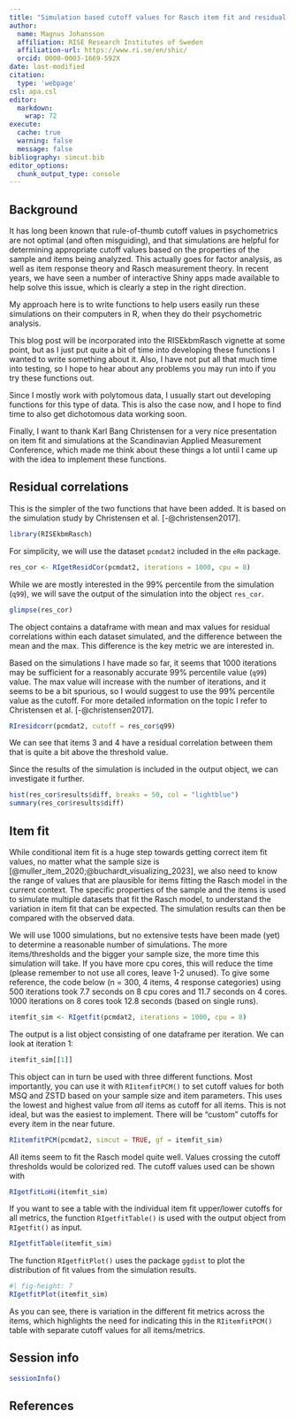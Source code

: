 ---
title: "Simulation based cutoff values for Rasch item fit and residual correlations"
author: 
  name: Magnus Johansson
  affiliation: RISE Research Institutes of Sweden
  affiliation-url: https://www.ri.se/en/shic/
  orcid: 0000-0003-1669-592X
date: last-modified
citation:
  type: 'webpage'
csl: apa.csl
editor: 
  markdown: 
    wrap: 72
execute: 
  cache: true
  warning: false
  message: false
bibliography: simcut.bib
editor_options: 
  chunk_output_type: console
---

## Background

It has long been known that rule-of-thumb cutoff values in psychometrics are not optimal (and often misguiding), and that simulations are helpful for determining appropriate cutoff values based on the properties of the sample and items being analyzed. This actually goes for factor analysis, as well as item response theory and Rasch measurement theory. In recent years, we have seen a number of interactive Shiny apps made available to help solve this issue, which is clearly a step in the right direction.

My approach here is to write functions to help users easily run these simulations on their computers in R, when they do their psychometric analysis.

This blog post will be incorporated into the RISEkbmRasch vignette at some point, but as I just put quite a bit of time into developing these functions I wanted to write something about it. Also, I have not put all that much time into testing, so I hope to hear about any problems you may run into if you try these functions out.

Since I mostly work with polytomous data, I usually start out developing functions for this type of data. This is also the case now, and I hope to find time to also get dichotomous data working soon.

Finally, I want to thank Karl Bang Christensen for a very nice presentation on item fit and simulations at the Scandinavian Applied Measurement Conference, which made me think about these things a lot until I came up with the idea to implement these functions.

## Residual correlations

This is the simpler of the two functions that have been added. It is based on the simulation study by Christensen et al. [-@christensen2017].

```{r}
library(RISEkbmRasch)
```

For simplicity, we will use the dataset `pcmdat2` included in the `eRm` package.

```{r}
res_cor <- RIgetResidCor(pcmdat2, iterations = 1000, cpu = 8)
```

While we are mostly interested in the 99% percentile from the simulation (`q99`), we will save the output of the simulation into the object `res_cor`.

```{r}
glimpse(res_cor)
```

The object contains a dataframe with mean and max values for residual correlations within each dataset simulated, and the difference between the mean and the max. This difference is the key metric we are interested in.

Based on the simulations I have made so far, it seems that 1000 iterations may be sufficient for a reasonably accurate 99% percentile value (`q99`) value. The max value will increase with the number of iterations, and it seems to be a bit spurious, so I would suggest to use the 99% percentile value as the cutoff. For more detailed information on the topic I refer to Christensen et al. [-@christensen2017].

```{r}
RIresidcorr(pcmdat2, cutoff = res_cor$q99)
```

We can see that items 3 and 4 have a residual correlation between them that is quite a bit above the threshold value.

Since the results of the simulation is included in the output object, we can investigate it further.

```{r}
hist(res_cor$results$diff, breaks = 50, col = "lightblue")
summary(res_cor$results$diff)
```

## Item fit

While conditional item fit is a huge step towards getting correct item fit values, no matter what the sample size is [@muller_item_2020;@buchardt_visualizing_2023], we also need to know the range of values that are plausible for items fitting the Rasch model in the current context. The specific properties of the sample and the items is used to simulate multiple datasets that fit the Rasch model, to understand the variation in item fit that can be expected. The simulation results can then be compared with the observed data.

::: {.callout-note}
We will use 1000 simulations, but no extensive tests have been made (yet) to determine a reasonable number of simulations. The more items/thresholds and the bigger your sample size, the more time this simulation will take. If you have more cpu cores, this will reduce the time (please remember to not use all cores, leave 1-2 unused). To give some reference, the code below (n = 300, 4 items, 4 response categories) using 500 iterations took 7.7 seconds on 8 cpu cores and 11.7 seconds on 4 cores. 1000 iterations on 8 cores took 12.8 seconds (based on single runs).
:::

```{r}
itemfit_sim <- RIgetfit(pcmdat2, iterations = 1000, cpu = 8)
```

The output is a list object consisting of one dataframe per iteration. We can look at iteration 1:
```{r}
itemfit_sim[[1]]
```

This object can in turn be used with three different
functions. Most importantly, you can use it with `RIitemfitPCM()` to set
cutoff values for both MSQ and ZSTD based on your sample size and item
parameters. This uses the lowest and highest value from *all* items as cutoff
for all items. This is not ideal, but was the easiest to implement. There will be "custom" cutoffs for every item in the near future.

```{r}
RIitemfitPCM(pcmdat2, simcut = TRUE, gf = itemfit_sim)
```

All items seem to fit the Rasch model quite well. Values crossing the cutoff thresholds would be colorized red. The cutoff values used can be shown with

```{r}
RIgetfitLoHi(itemfit_sim)
```

If you want to see a table with the individual item fit upper/lower cutoffs for all metrics,
the function `RIgetfitTable()` is used with the output object from `RIgetfit()` as input.

```{r}
RIgetfitTable(itemfit_sim)
```

The function `RIgetfitPlot()` uses the package `ggdist` to plot the
distribution of fit values from the simulation results.

```{r}
#| fig-height: 7
RIgetfitPlot(itemfit_sim)
```

As you can see, there is variation in the different fit metrics across the items, which highlights the need for indicating this in the `RIitemfitPCM()` table with separate cutoff values for all items/metrics.

## Session info

```{r}
sessionInfo()
```

## References


